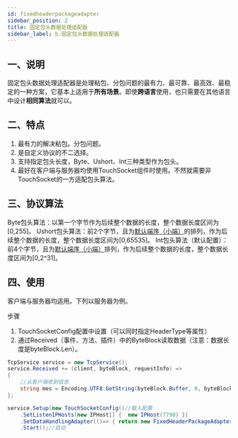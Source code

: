 ```yaml
---
id: fixedheaderpackageadapter
sidebar_position: 2
title: 固定包头数据处理适配器
sidebar_label: b.固定包头数据处理适配器
---
```



## 一、说明

固定包头数据处理适配器是处理粘包、分包问题的最有力、最可靠、最高效、最稳定的一种方案，它基本上适用于**所有场景**。即使**跨语言**使用，也只需要在其他语言中设计**相同算法**就可以。 <a name="K1DZ6"></a>

## 二、特点

1. 最有力的解决粘包。分包问题。
2. 是自定义协议的不二选择。
3. 支持指定包头长度，Byte、Ushort、Int三种类型作为包头。
4. 最好在客户端与服务器均使用TouchSocket组件时使用。不然就需要非TouchSocket的一方适配包头算法。


## 三、协议算法

Byte包头算法：以第一个字节作为后续整个数据的长度，整个数据长度区间为\[0,255]。
Ushort包头算法：前2个字节，且为[默认端序（小端）](<..\\..\一、Core\1.3 大小端转换器（TouchSocketBitConverter）.md>)的排列，作为后续整个数据的长度，整个数据长度区间为\[0,65535]。
Int包头算法（默认配置）：前4个字节，且为[默认端序（小端）](<..\\..\一、Core\1.3 大小端转换器（TouchSocketBitConverter）.md>)排列，作为后续整个数据的长度，整个数据长度区间为\[0,2^31]。


## 四、使用

客户端与服务器均适用。下列以服务器为例。

步骤

1. TouchSocketConfig配置中设置（可以同时指定HeaderType等属性）
2. 通过Received（事件、方法、插件）中的ByteBlock读取数据（注意：数据长度是byteBlock.Len）。

```csharp
TcpService service = new TcpService();
service.Received += (client, byteBlock, requestInfo) =>
{
    //从客户端收到信息
    string mes = Encoding.UTF8.GetString(byteBlock.Buffer, 0, byteBlock.Len);
};

service.Setup(new TouchSocketConfig()//载入配置     
    .SetListenIPHosts(new IPHost[] {  new IPHost(7790) })
    .SetDataHandlingAdapter(()=> { return new FixedHeaderPackageAdapter(); }))//配置适配器
    .Start();//启动
```
